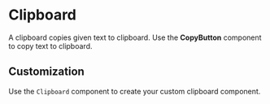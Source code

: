  

<Meta of={ClipboardStories} />

# Clipboard

A clipboard copies given text to clipboard. Use the **CopyButton** component to copy text to clipboard.

<Canvas of={ClipboardStories.BasicExample} />

## Customization

Use the `Clipboard` component to create your custom clipboard component.

<Canvas of={ClipboardStories.Customization} />
